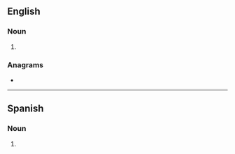 ==English==

===Noun===
{{head|en|noun form}}

# {{plural of|hoya|lang=en}}

===Anagrams===
* {{anagrams|en|a=ahosy|ahoys}}

----

==Spanish==

===Noun===
{{head|es|noun form}}

# {{plural of|hoya|lang=es}}
